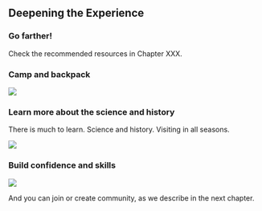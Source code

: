 ## Deepening the Experience

### Go farther!

Check the recommended resources in Chapter XXX.

### Camp and backpack

![](img/kids-leconte.jpeg)

### Learn more about the science and history

There is much to learn. Science and history. Visiting in all seasons.

![](img/butterflies.jpg)

### Build confidence and skills

![](img/filterwater.jpg)

And you can join or create community, as we describe in the next chapter.
